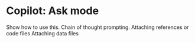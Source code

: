 # Copilot: Ask mode

Show how to use this. 
Chain of thought prompting. 
Attaching references or code files 
Attaching data files 
